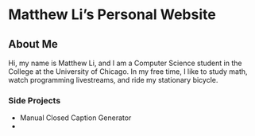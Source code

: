 # Matthew Li's Personal Website

## About Me

Hi, my name is Matthew Li, and I am a Computer Science student in the College at the University of Chicago. In my free time, I like to study math, watch programming livestreams, and ride my stationary bicycle. 

### Side Projects

- Manual Closed Caption Generator
- 